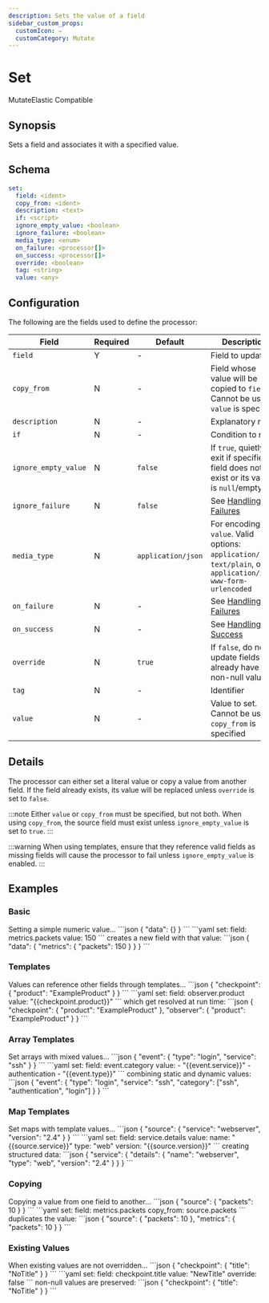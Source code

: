 ```yaml
---
description: Sets the value of a field
sidebar_custom_props: 
  customIcon: ✏️
  customCategory: Mutate
---
```


# Set

<span className="theme-doc-version-badge badge badge--primary">Mutate</span><span className="theme-doc-version-badge badge badge--secondary">Elastic Compatible</span>

## Synopsis

Sets a field and associates it with a specified value.

## Schema

```yaml {2}
set:
  field: <ident>
  copy_from: <ident>
  description: <text>
  if: <script>
  ignore_empty_value: <boolean>
  ignore_failure: <boolean>
  media_type: <enum>
  on_failure: <processor[]>
  on_success: <processor[]>
  override: <boolean>
  tag: <string>
  value: <any>
```

## Configuration

The following are the fields used to define the processor:

|Field|Required|Default|Description|
|---|---|---|---|
|`field`|Y|-|Field to update|
|`copy_from`|N|-|Field whose value will be copied to `field`. Cannot be used if `value` is specified|
|`description`|N|-|Explanatory note|
|`if`|N|-|Condition to run|
|`ignore_empty_value`|N|`false`|If `true`, quietly exit if specified field does not exist or its value is `null`/empty|
|`ignore_failure`|N|`false`|See [Handling Failures](../handling-failures.mdx)|
|`media_type`|N|`application/json`|For encoding `value`. Valid options: `application/json`, `text/plain`, or `application/x-www-form-urlencoded`|
|`on_failure`|N|-|See [Handling Failures](../handling-failures.mdx)|
|`on_success`|N|-|See [Handling Success](../handling-success.mdx)|
|`override`|N|`true`|If `false`, do not update fields that already have a non-null value|
|`tag`|N|-|Identifier|
|`value`|N|-|Value to set. Cannot be used if `copy_from` is specified|

## Details

The processor can either set a literal value or copy a value from another field. If the field already exists, its value will be replaced unless `override` is set to `false`.

:::note
Either `value` or `copy_from` must be specified, but not both. When using `copy_from`, the source field must exist unless `ignore_empty_value` is set to `true`.
:::

:::warning
When using templates, ensure that they reference valid fields as missing fields will cause the processor to fail unless `ignore_empty_value` is enabled.
:::

## Examples

### Basic

<ExampleGrid>
  <CommentCol>
    Setting a simple numeric value...
  </CommentCol>
  <CodeCol>
    ```json
    {
      "data": {}
    }
    ```
    ```yaml
    set:
      field: metrics.packets
      value: 150
    ```
  </CodeCol>
  <CommentCol>
    creates a new field with that value:
  </CommentCol>
  <CodeCol>
    ```json
    {
      "data": {
        "metrics": {
          "packets": 150
        }
      }
    }
    ```
  </CodeCol>
</ExampleGrid>

### Templates

<ExampleGrid>
  <CommentCol>
    Values can reference other fields through templates...
  </CommentCol>
  <CodeCol>
    ```json
    {
      "checkpoint": {
        "product": "ExampleProduct"
      }
    }
    ```
    ```yaml
    set:
      field: observer.product
      value: "{{checkpoint.product}}"
    ```
  </CodeCol>
  <CommentCol>
    which get resolved at run time:
  </CommentCol>
  <CodeCol>
    ```json
    {
      "checkpoint": {
        "product": "ExampleProduct"
      },
      "observer": {
        "product": "ExampleProduct"
      }
    }
    ```
  </CodeCol>
</ExampleGrid>


### Array Templates

<ExampleGrid>
  <CommentCol>
    Set arrays with mixed values...
  </CommentCol>
  <CodeCol>
    ```json
    {
      "event": {
        "type": "login",
        "service": "ssh"
      }
    }
    ```
    ```yaml
    set:
      field: event.category
      value: 
        - "{{event.service}}"
        - authentication
        - "{{event.type}}"
    ```
  </CodeCol>
  <CommentCol>
    combining static and dynamic values:
  </CommentCol>
  <CodeCol>
    ```json
    {
      "event": {
        "type": "login",
        "service": "ssh",
        "category": ["ssh", "authentication", "login"]
      }
    }
    ```
  </CodeCol>
</ExampleGrid>

### Map Templates

<ExampleGrid>
  <CommentCol>
    Set maps with template values...
  </CommentCol>
  <CodeCol>
    ```json
    {
      "source": {
        "service": "webserver",
        "version": "2.4"
      }
    }
    ```
    ```yaml
    set:
      field: service.details
      value:
        name: "{{source.service}}"
        type: "web"
        version: "{{source.version}}"
    ```
  </CodeCol>
  <CommentCol>
    creating structured data:
  </CommentCol>
  <CodeCol>
    ```json
    {
      "service": {
        "details": {
          "name": "webserver",
          "type": "web",
          "version": "2.4"
        }
      }
    }
    ```
  </CodeCol>
</ExampleGrid>

### Copying

<ExampleGrid>
  <CommentCol>
    Copying a value from one field to another...
  </CommentCol>
  <CodeCol>
    ```json
    {
      "source": {
        "packets": 10
      }
    }
    ```
    ```yaml
    set:
      field: metrics.packets
      copy_from: source.packets
    ```
  </CodeCol>
  <CommentCol>
    duplicates the value:
  </CommentCol>
  <CodeCol>
    ```json
    {
      "source": {
        "packets": 10
      },
      "metrics": {
        "packets": 10
      }
    }
    ```
  </CodeCol>
</ExampleGrid>

### Existing Values

<ExampleGrid>
  <CommentCol>
    When existing values are not overridden...
  </CommentCol>
  <CodeCol>
    ```json
    {
      "checkpoint": {
        "title": "NoTitle"
      }
    }
    ```
    ```yaml
    set:
      field: checkpoint.title
      value: "NewTitle"
      override: false
    ```
  </CodeCol>
  <CommentCol>
    non-null values are preserved:
  </CommentCol>
  <CodeCol>
    ```json
    {
      "checkpoint": {
        "title": "NoTitle"
      }
    }
    ```
  </CodeCol>
</ExampleGrid>
